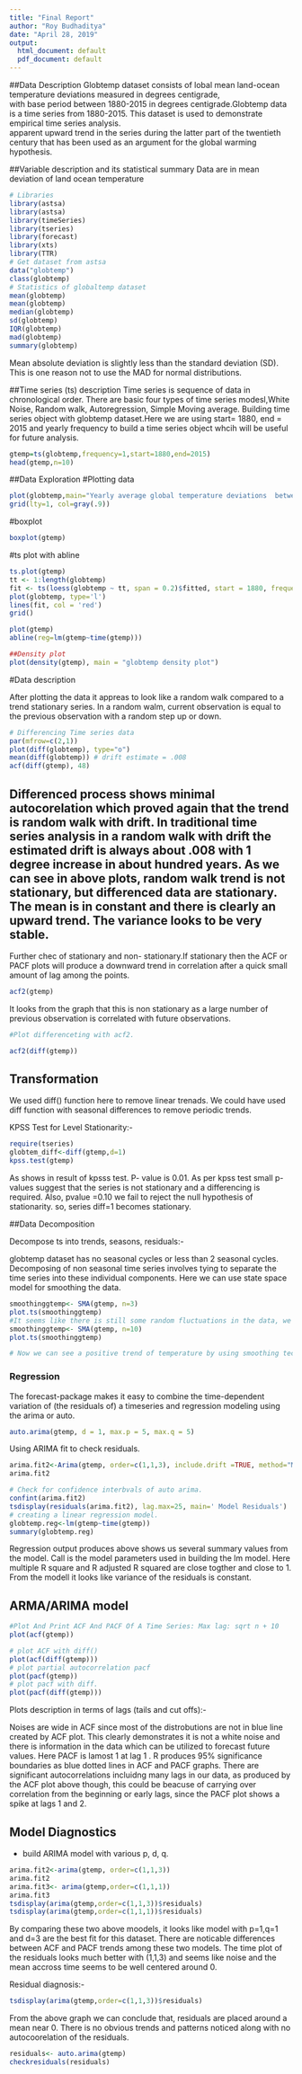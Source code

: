 ---
title: "Final Report"
author: "Roy Budhaditya"
date: "April 28, 2019"
output:
  html_document: default
  pdf_document: default
---

##Data Description
Globtemp dataset consists of lobal mean land-ocean temperature deviations measured in degrees centigrade, <br>with base period between 1880-2015 in degrees centigrade.Globtemp
data is  a time series from 1880-2015. This dataset is used to demonstrate empirical time series analysis.<br>
apparent upward trend in the series during the latter part of the twentieth century that has been used as an argument for the global warming hypothesis.

##Variable description and its statistical summary
Data are in mean deviation of land ocean temperature
```{r}
# Libraries
library(astsa)
library(astsa)
library(timeSeries)
library(tseries)
library(forecast)
library(xts)
library(TTR)
# Get dataset from astsa
data("globtemp")
class(globtemp)
# Statistics of globaltemp dataset
mean(globtemp)
mean(globtemp)
median(globtemp)
sd(globtemp)
IQR(globtemp)
mad(globtemp)
summary(globtemp)
```
Mean absolute deviation is slightly less than the standard deviation (SD). This is one reason not to use the MAD for normal distributions.

##Time series (ts) description 
Time series is sequence of data in chronological order. There are basic four types of time series modesl,White Noise, Random walk, Autoregression, Simple Moving average.
Building time series object with globtemp dataset.Here we are using start= 1880, end = 2015 and yearly frequency to build a time series object whcih will be useful for future analysis.

```{r}
gtemp=ts(globtemp,frequency=1,start=1880,end=2015)
head(gtemp,n=10)
```

##Data Exploration
#Plotting data 
```{r}
plot(globtemp,main="Yearly average global temperature deviations  between 1880 to 2015 in degrees centigrade",type="o", ylab="Global Temperature Deviations")
grid(lty=1, col=gray(.9)) 
```
#boxplot
```{r}
boxplot(gtemp)
```
#ts plot with abline
```{r}
ts.plot(gtemp)
tt <- 1:length(globtemp)
fit <- ts(loess(globtemp ~ tt, span = 0.2)$fitted, start = 1880, frequency = 1)
plot(globtemp, type='l')
lines(fit, col = 'red')
grid()

plot(gtemp) 
abline(reg=lm(gtemp~time(gtemp)))

##Density plot
plot(density(gtemp), main = "globtemp density plot")
```
#Data description

After plotting the data it appreas to look like a random walk compared to a trend stationary series. In a random walm, current observation is equal to the previous observation with a random step up or down.

```{r}
# Differencing Time series data
par(mfrow=c(2,1))
plot(diff(globtemp), type="o")
mean(diff(globtemp)) # drift estimate = .008
acf(diff(gtemp), 48)
```
## Differenced process shows minimal autocorelation which proved again that the trend is random walk with drift. In traditional time series analysis in a random walk with drift the estimated drift is always about .008 with 1 degree increase in about hundred years. As we can see in above plots, random walk trend is not stationary, but differenced data are stationary. The mean is in constant and there is clearly an upward trend. The variance looks to be very stable.

Further chec of stationary and non- stationary.If stationary then the ACF or PACF plots will produce a  downward trend in correlation after a quick small amount of lag among the  points.

```{r}
acf2(gtemp)
```
It looks from the graph that this  is non stationary as a large number of previous observation is correlated with future observations.

```{r}
#Plot differenceting with acf2.

acf2(diff(gtemp))

```


## Transformation

We used diff() function here to remove linear trenads. We could have used diff function with seasonal differences to remove periodic trends. 

KPSS Test for Level Stationarity:-
```{r}
require(tseries)
globtem_diff<-diff(gtemp,d=1)
kpss.test(gtemp)
```
 As shows in result of kpsss test. P- value is 0.01. As per kpss test small p-values suggest that the series is not stationary and a differencing is required.
Also, pvalue =0.10 we fail to reject the null hypothesis of stationarity. so, series diff=1 becomes stationary.

##Data Decomposition

Decompose ts into trends, seasons, residuals:-

globtemp dataset has no seasonal cycles or less than 2 seasonal cycles. Decomposing of non seasonal time series involves tying to separate the time series into these individual components. Here we can use state space model for smoothing the data. 

```{r}
smoothinggtemp<- SMA(gtemp, n=3)
plot.ts(smoothinggtemp)
#It seems like there is still some random fluctuations in the data, we might want to try a big larger of a smoother.
smoothinggtemp<- SMA(gtemp, n=10)
plot.ts(smoothinggtemp)

# Now we can see a positive trend of temperature by using smoothing techniques which iss in upword slopping, 

```
### Regression

The forecast-package makes it easy to combine the time-dependent variation of (the residuals of) a timeseries and regression modeling using the arima or auto.

```{r}
auto.arima(gtemp, d = 1, max.p = 5, max.q = 5)
```
Using ARIMA fit to check residuals.
```{r}
arima.fit2<-Arima(gtemp, order=c(1,1,3), include.drift =TRUE, method="ML")
arima.fit2

# Check for confidence interbvals of auto arima.
confint(arima.fit2)
tsdisplay(residuals(arima.fit2), lag.max=25, main=' Model Residuals')
# creating a linear regression model.
globtemp.reg<-lm(gtemp~time(gtemp))
summary(globtemp.reg)
```
Regression output produces above shows us several summary values from the model. Call is the model parameters used in building the lm model. Here multiple R square and R adjusted R squared are close togther and close to 1. From the modell it looks like variance of the residuals is constant. 

## ARMA/ARIMA model 

```{r}
#Plot And Print ACF And PACF Of A Time Series: Max lag: sqrt n + 10
plot(acf(gtemp))

# plot ACF with diff()
plot(acf(diff(gtemp)))
# plot partial autocorrelation pacf
plot(pacf(gtemp))
# plot pacf with diff.
plot(pacf(diff(gtemp)))

```

Plots description in terms of lags (tails and cut offs):- 

Noises are wide in ACF since most of the distrobutions are not in blue line created by ACF plot. This clearly demonstrates it is not a white noise and there is information in the data which can be utilized to forecast future values. Here PACF is lamost 1 at lag 1 . 
R produces 95% significance boundaries as blue dotted lines in ACF and PACF graphs. There are significant autocorrelations incluidng many lags in our data, as produced by the ACF plot above though, this could be beacuse of carrying over correlation from the beginning  or early lags, since the PACF plot  shows a spike at lags 1 and 2.

## Model Diagnostics

- build ARIMA model with various p, d, q.

```{r}
arima.fit2<-arima(gtemp, order=c(1,1,3))
arima.fit2
arima.fit3<- arima(gtemp,order=c(1,1,1))
arima.fit3
tsdisplay(arima(gtemp,order=c(1,1,3))$residuals)
tsdisplay(arima(gtemp,order=c(1,1,1))$residuals)
```
By comparing these two above moodels, it looks like model with p=1,q=1 and d=3 are the best fit for this dataset. There are noticable differences between ACF and PACF trends among these two models. The time plot of the residuals looks much better with (1,1,3) and seems like noise and the mean accross time
seems to be well centered around 0. 

Residual diagnosis:- 
```{r}
tsdisplay(arima(gtemp,order=c(1,1,3))$residuals)
```
From the above graph we can conclude that, residuals are placed around a mean near 0. There is no obvious trends and patterns noticed along with no autocoorelation of the residuals. 

```{r}
residuals<- auto.arima(gtemp)
checkresiduals(residuals)
```




